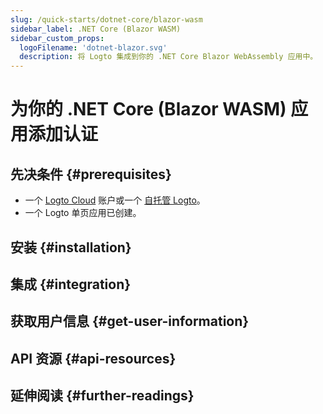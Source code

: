 ```yaml
---
slug: /quick-starts/dotnet-core/blazor-wasm
sidebar_label: .NET Core (Blazor WASM)
sidebar_custom_props:
  logoFilename: 'dotnet-blazor.svg'
  description: 将 Logto 集成到你的 .NET Core Blazor WebAssembly 应用中。
---
```




# 为你的 .NET Core (Blazor WASM) 应用添加认证

<GuideTip />

## 先决条件 \{#prerequisites}

- 一个 [Logto Cloud](https://cloud.logto.io) 账户或一个 [自托管 Logto](/introduction/set-up-logto-oss)。
- 一个 Logto 单页应用已创建。

## 安装 \{#installation}

<Installation />

## 集成 \{#integration}

<Integration />

## 获取用户信息 \{#get-user-information}

<FetchUserInformation />

## API 资源 \{#api-resources}

<ApiResources />

## 延伸阅读 \{#further-readings}

<FurtherReadings />
